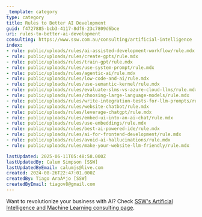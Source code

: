 ```yaml
---
_template: category
type: category
title: Rules to Better AI Development
guid: f4727885-bcb3-4117-8df6-23c7809d6bce
uri: rules-to-better-ai-development
consulting: https://www.ssw.com.au/consulting/artificial-intelligence
index:
- rule: public/uploads/rules/ai-assisted-development-workflow/rule.mdx
- rule: public/uploads/rules/create-gpts/rule.mdx
- rule: public/uploads/rules/train-gpt/rule.mdx
- rule: public/uploads/rules/use-system-prompt/rule.mdx
- rule: public/uploads/rules/agentic-ai/rule.mdx
- rule: public/uploads/rules/low-code-and-ai/rule.mdx
- rule: public/uploads/rules/use-semantic-kernel/rule.mdx
- rule: public/uploads/rules/evaluate-slms-vs-azure-cloud-llms/rule.mdx
- rule: public/uploads/rules/choosing-large-language-models/rule.mdx
- rule: public/uploads/rules/write-integration-tests-for-llm-prompts/rule.mdx
- rule: public/uploads/rules/website-chatbot/rule.mdx
- rule: public/uploads/rules/leverage-chatgpt/rule.mdx
- rule: public/uploads/rules/embed-ui-into-an-ai-chat/rule.mdx
- rule: public/uploads/rules/use-embeddings/rule.mdx
- rule: public/uploads/rules/best-ai-powered-ide/rule.mdx
- rule: public/uploads/rules/ai-for-frontend-development/rule.mdx
- rule: public/uploads/rules/avoid-ai-hallucinations/rule.mdx
- rule: public/uploads/rules/make-your-website-llm-friendly/rule.mdx

lastUpdated: 2025-06-11T05:48:58.000Z
lastUpdatedBy: Calum Simpson [SSW]
lastUpdatedByEmail: calumjs@live.com
created: 2024-08-26T22:47:01.000Z
createdBy: Tiago AraÃºjo [SSW]
createdByEmail: tiagov8@gmail.com
---
```


Want to revolutionize your business with AI? Check [SSW's Artificial Intelligence and Machine Learning consulting page](https://www.ssw.com.au/consulting/artificial-intelligence).
